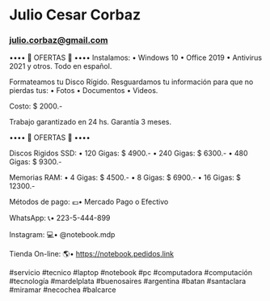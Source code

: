 # Julio Cesar Corbaz
### julio.corbaz@gmail.com

•••• 🎁 OFERTAS 🎁 ••••
Instalamos:
	• Windows 10
	• Office 2019
	• Antivirus 2021 y otros.
Todo en español.

Formateamos tu Disco Rígido.
Resguardamos tu información
para que no pierdas tus:
	• Fotos
	• Documentos
	• Videos.

Costo: $ 2000.-

Trabajo garantizado en 24 hs.
Garantía 3 meses.

•••• 🎁 OFERTAS 🎁 ••••

Discos Rigidos SSD:
 • 120 Gigas:	$ 4900.-
 • 240 Gigas:	$ 6300.-
 • 480 Gigas:	$ 9300.-

Memorias RAM:
 •  4 Gigas:	$ 4500.-
 •  8 Gigas:	$ 6900.-
 • 16 Gigas:	$ 12300.-
 
Métodos de pago: 
	💶• Mercado Pago o Efectivo

WhatsApp:
	📞• 223-5-444-899
	
Instagram:
	💻• @notebook.mdp 

Tienda On-line:
	🌎• https://notebook.pedidos.link
	
#servicio #tecnico
#laptop #notebook #pc
#computadora #computación #tecnología
#mardelplata #buenosaires #argentina
#batan #santaclara #miramar #necochea #balcarce